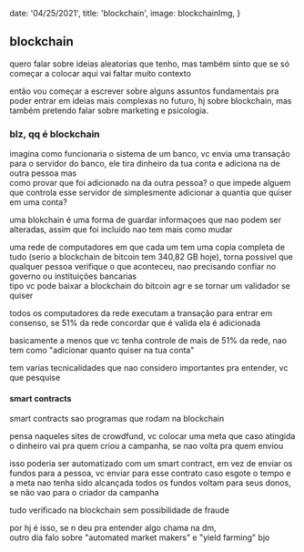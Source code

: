 
  date: '04/25/2021',
  title: 'blockchain',
  image: blockchainImg,
}

## blockchain

quero falar sobre ideias aleatorias que tenho,
mas também sinto que se só começar a colocar aqui vai faltar muito contexto

então vou começar a escrever sobre alguns assuntos fundamentais pra poder entrar
em ideias mais complexas no futuro, hj sobre blockchain, mas também pretendo falar sobre marketing e psicologia.

### blz, qq é blockchain

imagina como funcionaria o sistema de um banco,
vc envia uma transação para o servidor do banco,
ele tira dinheiro da tua conta e adiciona na de outra pessoa mas  
como provar que foi adicionado na da outra pessoa?
o que impede alguem que controla esse servidor de simplesmente adicionar a quantia que quiser em uma conta?

uma blokchain é uma forma de guardar informaçoes que nao podem ser alteradas, assim que foi incluido nao tem mais como mudar

uma rede de computadores em que cada um tem uma copia completa de tudo (serio a blockchain de bitcoin tem 340,82 GB hoje),
torna possivel que qualquer pessoa verifique o que aconteceu,
nao precisando confiar no governo ou instituições bancarias  
tipo vc pode baixar a blockchain do bitcoin agr e se tornar um validador se quiser

todos os computadores da rede executam a transação para entrar em consenso, se 51% da rede concordar
que é valida ela é adicionada

basicamente a menos que vc tenha controle de mais de 51% da rede,
nao tem como "adicionar quanto quiser na tua conta"

tem varias tecnicalidades que nao considero importantes pra entender, vc que pesquise

#### smart contracts

smart contracts sao programas que rodam na blockchain

pensa naqueles sites de crowdfund, vc colocar uma meta que caso atingida o dinheiro vai pra quem criou a campanha,
se nao volta pra quem enviou

isso poderia ser automatizado com um smart contract, em vez de enviar os fundos para a pessoa, vc enviar para esse contrato
caso esgote o tempo e a meta nao tenha sido alcançada todos os fundos voltam para seus donos, se não vao para o criador da campanha

tudo verificado na blockchain sem possibilidade de fraude

por hj é isso, se n deu pra entender algo chama na dm,  
outro dia falo sobre "automated market makers" e "yield farming"
bjo
